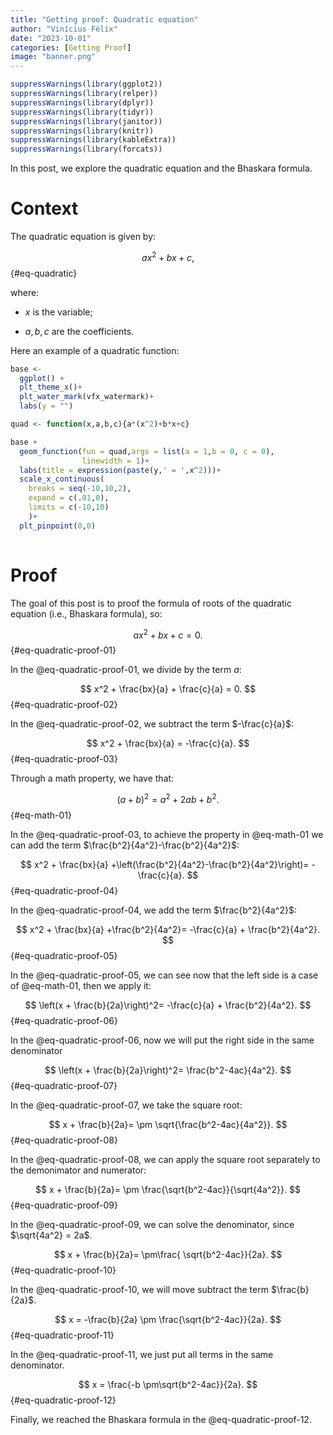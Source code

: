 ```yaml
---
title: "Getting proof: Quadratic equation"
author: "Vinícius Félix"
date: "2023-10-01"
categories: [Getting Proof]
image: "banner.png"
---
```


```r
suppressWarnings(library(ggplot2))
suppressWarnings(library(relper))
suppressWarnings(library(dplyr))
suppressWarnings(library(tidyr))
suppressWarnings(library(janitor))
suppressWarnings(library(knitr))
suppressWarnings(library(kableExtra))
suppressWarnings(library(forcats))
```

In this post, we explore the quadratic equation and the Bhaskara formula.

# Context

The quadratic equation is given by:

$$
ax^2 + bx + c,
$$ {#eq-quadratic}

where:

-   $x$ is the variable;

-   $a,b,c$ are the coefficients.

Here an example of a quadratic function:

```r
base <-
  ggplot() +
  plt_theme_x()+
  plt_water_mark(vfx_watermark)+
  labs(y = "")

quad <- function(x,a,b,c){a*(x^2)+b*x+c} 

base + 
  geom_function(fun = quad,args = list(a = 1,b = 0, c = 0),
                linewidth = 1)+
  labs(title = expression(paste(y,' = ',x^2)))+
  scale_x_continuous(
    breaks = seq(-10,10,2),
    expand = c(.01,0),
    limits = c(-10,10)
    )+
  plt_pinpoint(0,0)
  

```

# Proof

The goal of this post is to proof the formula of roots of the quadratic equation (i.e., Bhaskara formula), so:

$$
ax^2 + bx + c = 0.
$$ {#eq-quadratic-proof-01}

In the @eq-quadratic-proof-01, we divide by the term $a$:

$$
x^2 + \frac{bx}{a} + \frac{c}{a} = 0.
$$ {#eq-quadratic-proof-02}

In the @eq-quadratic-proof-02, we subtract the term $-\frac{c}{a}$:

$$
x^2 + \frac{bx}{a} = -\frac{c}{a}.
$$ {#eq-quadratic-proof-03}

Through a math property, we have that:

$$
(a+b)^2 = a^2+2ab + b^2.
$$ {#eq-math-01}

In the @eq-quadratic-proof-03, to achieve the property in @eq-math-01 we can add the term $\frac{b^2}{4a^2}-\frac{b^2}{4a^2}$:

$$
x^2 + \frac{bx}{a} +\left(\frac{b^2}{4a^2}-\frac{b^2}{4a^2}\right)= -\frac{c}{a}.
$$ {#eq-quadratic-proof-04}

In the @eq-quadratic-proof-04, we add the term $\frac{b^2}{4a^2}$:

$$
x^2 + \frac{bx}{a} +\frac{b^2}{4a^2}= -\frac{c}{a} + \frac{b^2}{4a^2}.
$$ {#eq-quadratic-proof-05}

In the @eq-quadratic-proof-05, we can see now that the left side is a case of @eq-math-01, then we apply it:

$$
\left(x + \frac{b}{2a}\right)^2= -\frac{c}{a} + \frac{b^2}{4a^2}.
$$ {#eq-quadratic-proof-06}

In the @eq-quadratic-proof-06, now we will put the right side in the same denominator

$$
\left(x + \frac{b}{2a}\right)^2= \frac{b^2-4ac}{4a^2}.
$$ {#eq-quadratic-proof-07}

In the @eq-quadratic-proof-07, we take the square root:

$$
x + \frac{b}{2a}= \pm \sqrt{\frac{b^2-4ac}{4a^2}}.
$$ {#eq-quadratic-proof-08}

In the @eq-quadratic-proof-08, we can apply the square root separately to the demonimator and numerator:

$$
x + \frac{b}{2a}= \pm \frac{\sqrt{b^2-4ac}}{\sqrt{4a^2}}.
$$ {#eq-quadratic-proof-09}

In the @eq-quadratic-proof-09, we can solve the denominator, since $\sqrt{4a^2} = 2a$.

$$
x + \frac{b}{2a}= \pm\frac{ \sqrt{b^2-4ac}}{2a}.
$$ {#eq-quadratic-proof-10}

In the @eq-quadratic-proof-10, we will move subtract the term $\frac{b}{2a}$.

$$
x = -\frac{b}{2a} \pm \frac{\sqrt{b^2-4ac}}{2a}.
$$ {#eq-quadratic-proof-11}

In the @eq-quadratic-proof-11, we just put all terms in the same denominator.

$$
x =  \frac{-b \pm\sqrt{b^2-4ac}}{2a}.
$$ {#eq-quadratic-proof-12}

Finally, we reached the Bhaskara formula in the @eq-quadratic-proof-12.
